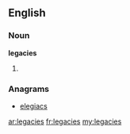 ==English==

===Noun===
'''legacies'''

# {{plural of|[[legacy]]}}

===Anagrams===
* [[elegiacs#English|elegiacs]]

[[ar:legacies]]
[[fr:legacies]]
[[my:legacies]]
